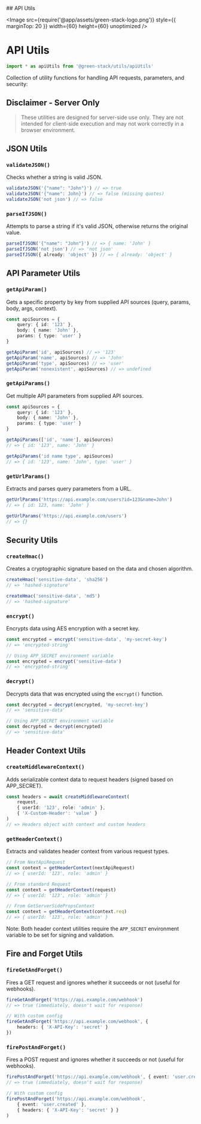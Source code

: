 
<TitleWrapper>
    ## API Utils
</TitleWrapper>

<Image
    src={require('@app/assets/green-stack-logo.png')}
    style={{ marginTop: 20 }}
    width={60}
    height={60}
    unoptimized
/>

# API Utils

```typescript copy
import * as apiUtils from '@green-stack/utils/apiUtils'
```

Collection of utility functions for handling API requests, parameters, and security:

<FileTree>
    <FileTree.Folder name="packages" defaultOpen>
        <FileTree.Folder name="@green-stack-core" defaultOpen>
            <FileTree.Folder name="utils" defaultOpen>
                <FileTree.File name="apiUtils.ts" />
            </FileTree.Folder>
        </FileTree.Folder>
    </FileTree.Folder>
</FileTree>

<div className="h-8" />

## Disclaimer - Server Only

> These utilities are designed for server-side use only. They are not intended for client-side execution and may not work correctly in a browser environment.

<div className="h-8" />

## JSON Utils

### `validateJSON()`

Checks whether a string is valid JSON.

```typescript
validateJSON('{"name": "John"}') // => true
validateJSON('{"name": John}') // => false (missing quotes)
validateJSON('not json') // => false
```

### `parseIfJSON()`

Attempts to parse a string if it's valid JSON, otherwise returns the original value.

```typescript
parseIfJSON('{"name": "John"}') // => { name: 'John' }
parseIfJSON('not json') // => 'not json'
parseIfJSON({ already: 'object' }) // => { already: 'object' }
```

<div className="h-8" />

## API Parameter Utils

### `getApiParam()`

Gets a specific property by key from supplied API sources (query, params, body, args, context).

```typescript
const apiSources = {
    query: { id: '123' },
    body: { name: 'John' },
    params: { type: 'user' }
}

getApiParam('id', apiSources) // => '123'
getApiParam('name', apiSources) // => 'John'
getApiParam('type', apiSources) // => 'user'
getApiParam('nonexistent', apiSources) // => undefined
```

### `getApiParams()`

Get multiple API parameters from supplied API sources.

```typescript
const apiSources = {
    query: { id: '123' },
    body: { name: 'John' },
    params: { type: 'user' }
}

getApiParams(['id', 'name'], apiSources)
// => { id: '123', name: 'John' }

getApiParams('id name type', apiSources)
// => { id: '123', name: 'John', type: 'user' }
```

### `getUrlParams()`

Extracts and parses query parameters from a URL.

```typescript
getUrlParams('https://api.example.com/users?id=123&name=John')
// => { id: 123, name: 'John' }

getUrlParams('https://api.example.com/users')
// => {}
```

<div className="h-8" />

## Security Utils

### `createHmac()`

Creates a cryptographic signature based on the data and chosen algorithm.

```typescript
createHmac('sensitive-data', 'sha256')
// => 'hashed-signature'

createHmac('sensitive-data', 'md5')
// => 'hashed-signature'
```

### `encrypt()`

Encrypts data using AES encryption with a secret key.

```typescript
const encrypted = encrypt('sensitive-data', 'my-secret-key')
// => 'encrypted-string'

// Using APP_SECRET environment variable
const encrypted = encrypt('sensitive-data')
// => 'encrypted-string'
```

### `decrypt()`

Decrypts data that was encrypted using the `encrypt()` function.

```typescript
const decrypted = decrypt(encrypted, 'my-secret-key')
// => 'sensitive-data'

// Using APP_SECRET environment variable
const decrypted = decrypt(encrypted)
// => 'sensitive-data'
```

<div className="h-8" />

## Header Context Utils

### `createMiddlewareContext()`

Adds serializable context data to request headers (signed based on APP_SECRET).

```typescript
const headers = await createMiddlewareContext(
    request,
    { userId: '123', role: 'admin' },
    { 'X-Custom-Header': 'value' }
)
// => Headers object with context and custom headers
```

### `getHeaderContext()`

Extracts and validates header context from various request types.

```typescript
// From NextApiRequest
const context = getHeaderContext(nextApiRequest)
// => { userId: '123', role: 'admin' }

// From standard Request
const context = getHeaderContext(request)
// => { userId: '123', role: 'admin' }

// From GetServerSidePropsContext
const context = getHeaderContext(context.req)
// => { userId: '123', role: 'admin' }
```

Note: Both header context utilities require the `APP_SECRET` environment variable to be set for signing and validation. 

<div className="h-8" />

## Fire and Forget Utils

### `fireGetAndForget()`

Fires a GET request and ignores whether it succeeds or not (useful for webhooks).

```typescript
fireGetAndForget('https://api.example.com/webhook')
// => true (immediately, doesn't wait for response)

// With custom config
fireGetAndForget('https://api.example.com/webhook', {
    headers: { 'X-API-Key': 'secret' }
})
```

### `firePostAndForget()`

Fires a POST request and ignores whether it succeeds or not (useful for webhooks).

```typescript
firePostAndForget('https://api.example.com/webhook', { event: 'user.created' })
// => true (immediately, doesn't wait for response)

// With custom config
firePostAndForget('https://api.example.com/webhook', 
    { event: 'user.created' },
    { headers: { 'X-API-Key': 'secret' } }
)
```
